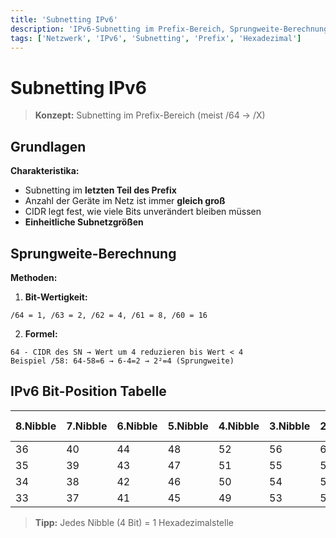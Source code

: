 ```yaml
---
title: 'Subnetting IPv6'
description: 'IPv6-Subnetting im Prefix-Bereich, Sprungweite-Berechnung und Bit-Position-Tabelle'
tags: ['Netzwerk', 'IPv6', 'Subnetting', 'Prefix', 'Hexadezimal']
---
```


# Subnetting IPv6

> **Konzept:** Subnetting im Prefix-Bereich (meist /64 → /X)

## Grundlagen

**Charakteristika:**
- Subnetting im **letzten Teil des Prefix**
- Anzahl der Geräte im Netz ist immer **gleich groß**
- CIDR legt fest, wie viele Bits unverändert bleiben müssen
- **Einheitliche Subnetzgrößen**

## Sprungweite-Berechnung

**Methoden:**

1. **Bit-Wertigkeit:**
```
/64 = 1, /63 = 2, /62 = 4, /61 = 8, /60 = 16
```

2. **Formel:**
```
64 - CIDR des SN → Wert um 4 reduzieren bis Wert < 4
Beispiel /58: 64-58=6 → 6-4=2 → 2²=4 (Sprungweite)
```

## IPv6 Bit-Position Tabelle

| 8.Nibble | 7.Nibble | 6.Nibble | 5.Nibble | 4.Nibble | 3.Nibble | 2.Nibble | 1.Nibble | Bit-Wert |
|----------|----------|----------|----------|----------|----------|----------|----------|----------|
| 36       | 40       | 44       | 48       | 52       | 56       | 60       | 64       | 1        |
| 35       | 39       | 43       | 47       | 51       | 55       | 59       | 63       | 2        |
| 34       | 38       | 42       | 46       | 50       | 54       | 58       | 62       | 4        |
| 33       | 37       | 41       | 45       | 49       | 53       | 57       | 61       | 8        |

> **Tipp:** Jedes Nibble (4 Bit) = 1 Hexadezimalstelle
